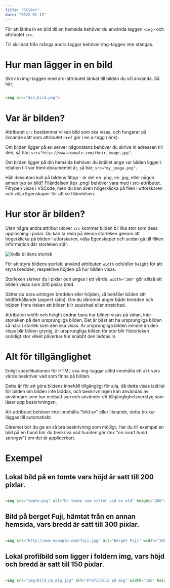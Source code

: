 ```yaml
---
title: "Bilder"
date: "2022-01-13"
---
```


För att länka in en bild till en hemsida behöver du använda taggen `<img>` och attributet `src`.

<Notice>

Till skillnad från många andra taggar behöver img-taggen inte stängas.

</Notice>

# Hur man lägger in en bild

Skriv in img-taggen med src-attributet länkat till bilden du vill använda. Så här;

```html

<img src="din_bild.png">

```

# Var är bilden?

Attributet `src` bestämmer vilken bild som ska visas, och fungerar på liknande sätt som attributet `href` gör i en a-tagg (länk).

Om bilden ligger på en server någonstans behöver du skriva in adressen till den, så här; `src="http://www.example.com/their_image.jpg"`.

Om bilden ligger på din hemsida behöver du istället ange var bilden ligger i relation till var html-dokumentet är, så här; `src="my_image.png"`.

Håll dessutom koll på bildens filtyp - är det en .png, en .jpg, eller någon annan typ av bild? Filändelsen (tex .png) behöver vara med i src-attributet. Filtypen visas i VSCode, men du kan även högerklicka på filen i utforskaren och välja Egenskaper för att se filändelsen.
# Hur stor är bilden?

Utan några andra attribut utöver `src` kommer bilden bli lika stor som dess upplösning i pixlar. Du kan ta reda på denna storleken genom att högerklicka på bilden i utforskaren, välja Egenskaper och sedan gå till fliken Information där storleken står.

![Kolla bildens storlek](check_image_size.gif)

För att styra bildens storlek, använd attributen `width` och/eller `height` för att styra bredden, respektive höjden på hur bilden visas.

Storleken skriver du i pixlar och anges i ett värde. `width="300"` gör alltså att bilden visas som 300 pixlar bred.

Sätter du bara antingen bredden eller höjden, så behåller bilden sitt bildförhållande (aspect ratio). Om du däremot anger både bredden och höjden finns risken att bilden blir squishad eller stretchad.

<Notice>

Attributen width och height ändrar bara hur bilden visas på sidan, inte storleken på den ursprungliga bilden. Det är bäst att ha ursprungliga bilden så nära i storlek som den ska visas. Är ursprungliga bilden mindre än den visas blir bilden grynig, är ursprungliga bilden för stor blir filstorleken onödigt stor vilket påverkar hur snabbt den laddas in.

</Notice>

# Alt för tillgänglighet

Enligt specifikationen för HTML ska img-taggar alltid innehålla ett `alt` vars värde beskriver vad som finns på bilden.

Detta är för att göra bildens innehåll tillgängligt för alla, då detta visas istället för bilden om bilden inte laddas, och beskrivningen kan användas av användare som har nedsatt syn och använder ett tillgänglighetsverktyg som läser upp beskrivningen.

Alt-attributet behöver inte innehålla "bild av" eller liknande, detta brukar läggas till automatiskt.

Däremot bör du ge en så bra beskrivning som möjligt. Har du till exempel en bild på en hund bör du beskriva vad hunden gör (tex "*en svart hund springer*") om det är applicerbart.

# Exempel

## Lokal bild på en tomte vars höjd är satt till 200 pixlar.

```html

<img src="tomte.png" alt="En tomte som sitter vid en eld" height="200">

```

## Bild på berget Fuji, hämtat från en annan hemsida, vars bredd är satt till 300 pixlar.

```html

<img src="http://www.example.com/fuji.jpg" alt="Berget Fuji" width="300">

```

## Lokal profilbild som ligger i foldern img, vars höjd och bredd är satt till 150 pixlar.

```html

<img src="img/bild_pa_mig.jpg" alt="Profilbild på mig" width="150" height="150">

```